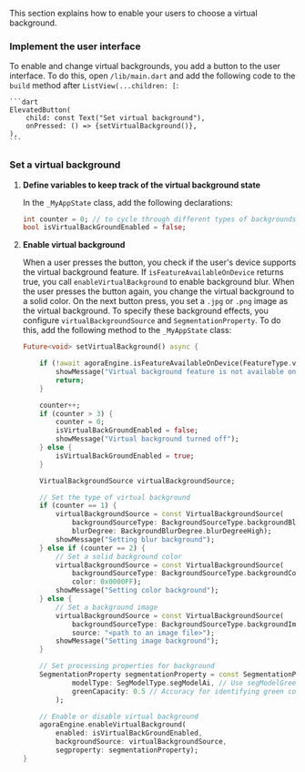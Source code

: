 <PlatformWrapper platform='flutter'>

This section explains how to enable your users to choose a virtual background.

### Implement the user interface

To enable and change virtual backgrounds, you add a button to the user interface. To do this, open `/lib/main.dart` and add the following code to the `build` method after `ListView(...children: [`:

    ```dart
    ElevatedButton(
        child: const Text("Set virtual background"),
        onPressed: () => {setVirtualBackground()},
    ),
    ```
### Set a virtual background

1. **Define variables to keep track of the virtual background state**

    In the `_MyAppState` class, add the following declarations:

    ```dart
    int counter = 0; // to cycle through different types of backgrounds
    bool isVirtualBackGroundEnabled = false;
    ```

2. **Enable virtual background**

    When a user presses the button, you check if the user's device supports the virtual background feature. If `isFeatureAvailableOnDevice` returns true, you call `enableVirtualBackground` to enable background blur. When the user presses the button again, you change the virtual background to a solid color. On the next button press, you set a `.jpg` or `.png` image as the virtual background. To specify these background effects, you configure `virtualBackgroundSource` and `SegmentationProperty`. To do this, add the following method to the `_MyAppState` class:

    ```dart
    Future<void> setVirtualBackground() async {

        if (!await agoraEngine.isFeatureAvailableOnDevice(FeatureType.videoVirtualBackground)) {
            showMessage("Virtual background feature is not available on this device");
            return;
        }

        counter++;
        if (counter > 3) {
            counter = 0;
            isVirtualBackGroundEnabled = false;
            showMessage("Virtual background turned off");
        } else {
            isVirtualBackGroundEnabled = true;
        }

        VirtualBackgroundSource virtualBackgroundSource;

        // Set the type of virtual background
        if (counter == 1) {
            virtualBackgroundSource = const VirtualBackgroundSource(
                backgroundSourceType: BackgroundSourceType.backgroundBlur,
                blurDegree: BackgroundBlurDegree.blurDegreeHigh);
            showMessage("Setting blur background");
        } else if (counter == 2) {
            // Set a solid background color
            virtualBackgroundSource = const VirtualBackgroundSource(
                backgroundSourceType: BackgroundSourceType.backgroundColor,
                color: 0x0000FF);
            showMessage("Setting color background");
        } else {
            // Set a background image
            virtualBackgroundSource = const VirtualBackgroundSource(
                backgroundSourceType: BackgroundSourceType.backgroundImg,
                source: "<path to an image file>");
            showMessage("Setting image background");
        }

        // Set processing properties for background
        SegmentationProperty segmentationProperty = const SegmentationProperty(
                modelType: SegModelType.segModelAi, // Use segModelGreen if you have a green background
                greenCapacity: 0.5 // Accuracy for identifying green colors (range 0-1)
            );

        // Enable or disable virtual background
        agoraEngine.enableVirtualBackground(
            enabled: isVirtualBackGroundEnabled,
            backgroundSource: virtualBackgroundSource,
            segproperty: segmentationProperty);
    }
    ```

</PlatformWrapper>